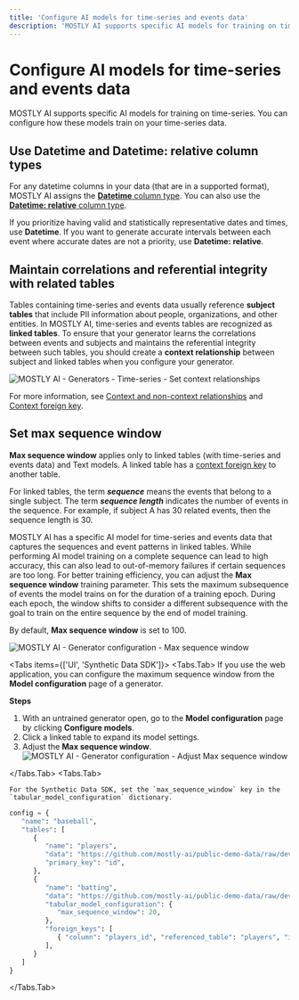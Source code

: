 ```yaml
---
title: 'Configure AI models for time-series and events data'
description: 'MOSTLY AI supports specific AI models for training on time-series. You can configure how these models train on your time-series data.'
---
```



# Configure AI models for time-series and events data

MOSTLY AI supports specific AI models for training on time-series. You can configure how these models train on your time-series data.

## Use Datetime and Datetime: relative column types

For any datetime columns in your data (that are in a supported format), MOSTLY AI assigns the [**Datetime** column type](/generators/configure/set-encoding-types#datetime). You can also use the [**Datetime: relative** column type](/generators/configure/set-encoding-types#datetime-relative).

If you prioritize having valid and statistically representative dates and times, use **Datetime**. If you want to generate accurate intervals between each event where accurate dates are not a priority, use **Datetime: relative**.

## Maintain correlations and referential integrity with related tables

Tables containing time-series and events data usually reference **subject tables** that include PII information about people, organizations, and other entities. In MOSTLY AI, time-series and events tables are recognized as **linked tables**. To ensure that your generator learns the correlations between events and subjects and maintains the referential integrity between such tables, you should create a **context relationship** between subject and linked tables when you configure your generator.

<Image src="/docimages/generators/configure-time-series/time-series-01-set-context-relationships.webp" alt="MOSTLY AI - Generators - Time-series - Set context relationships" width={800} height={150} />

For more information, see [Context and non-context relationships](/generators/configure/set-table-relationships/multi-table#context-and-non-context-relationships) and [Context foreign key](/generators/configure/set-table-relationships#context-foreign-key).

## Set max sequence window

**Max sequence window** applies only to linked tables (with time-series and events data) and Text models. A linked table has a [context foreign key](/generators/configure/set-table-relationships#context-foreign-key) to another table.

For linked tables, the term **_sequence_** means the events that belong to a single subject. The term **_sequence length_** indicates the number of events in the sequence. For example, if subject A has 30 related events, then the sequence length is 30.

MOSTLY AI has a specific AI model for time-series and events data that captures the sequences and event patterns in linked tables. While performing AI model training on a complete sequence can lead to high accuracy, this can also lead to out-of-memory failures if certain sequences are too long. For better training efficiency, you can adjust the **Max sequence window** training parameter. This sets the maximum subsequence of events the model trains on for the duration of a training epoch. During each epoch, the window shifts to consider a different subsequence with the goal to train on the entire sequence by the end of model training.

By default, **Max sequence window** is set to 100.

<Image src="/docimages/generators/configure-time-series/max-sequence-window.svg" alt="MOSTLY AI - Generator configuration - Max sequence window" width={900} height={300} />

<Tabs items={['UI', 'Synthetic Data SDK']}>
<Tabs.Tab>
If you use the web application, you can configure the maximum sequence window from the **Model configuration** page of a generator.

**Steps**

1.  With an untrained generator open, go to the **Model configuration** page by clicking **Configure models**.
2.  Click a linked table to expand its model settings.
3.  Adjust the **Max sequence window**.
    <Image src="/docimages/generators/configure-time-series/time-series-02-adjust-max-sequence-window.webp" alt="MOSTLY AI - Generator configuration - Adjust Max sequence window" width={900} height={300} />

</Tabs.Tab>
<Tabs.Tab>

    For the Synthetic Data SDK, set the `max_sequence_window` key in the `tabular_model_configuration` dictionary.

```python filename="python" copy {13}
config = {
   "name": "baseball",
   "tables": [
      {
         "name": "players",
         "data": "https://github.com/mostly-ai/public-demo-data/raw/dev/baseball/players.csv.gz",
         "primary_key": "id",
      },
      {
         "name": "batting",
         "data": "https://github.com/mostly-ai/public-demo-data/raw/dev/baseball/batting.csv.gz",
         "tabular_model_configuration": {
            "max_sequence_window": 20,
         },
         "foreign_keys": [
            { "column": "players_id", "referenced_table": "players", "is_context": True }
         ],
      }
   ]
}
```

</Tabs.Tab>
</Tabs>
